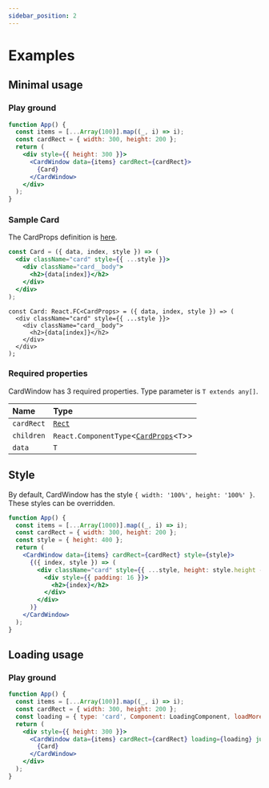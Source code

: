 ```yaml
---
sidebar_position: 2
---
```



# Examples

## Minimal usage

### Play ground

```jsx live
function App() {
  const items = [...Array(100)].map((_, i) => i);
  const cardRect = { width: 300, height: 200 };
  return (
    <div style={{ height: 300 }}>
      <CardWindow data={items} cardRect={cardRect}>
        {Card}
      </CardWindow>
    </div>
  );
}
```

### Sample Card

The CardProps definition is [here](./api/modules#cardprops).

<Tabs>
<TabItem value="js" label="JavaScript">

```jsx
const Card = ({ data, index, style }) => (
  <div className="card" style={{ ...style }}>
    <div className="card__body">
      <h2>{data[index]}</h2>
    </div>
  </div>
);
```

</TabItem>
<TabItem value="py" label="TypeScript">

```tsx
const Card: React.FC<CardProps> = ({ data, index, style }) => (
  <div className="card" style={{ ...style }}>
    <div className="card__body">
      <h2>{data[index]}</h2>
    </div>
  </div>
);
```

</TabItem>
</Tabs>

### Required properties

CardWindow has 3 required properties. Type parameter is `T extends any[]`.

| Name       | Type                                          |
| :--------- | :-------------------------------------------- |
| `cardRect` | [`Rect`](./api/modules#rect) | - |
| `children` | `React.ComponentType`<[`CardProps`](./api/modules#cardprops)<`T`\>\> | - |
| `data` | `T` | `data` is an array. CardWindow passes data to `children` component. |

## Style

By default, CardWindow has the style `{ width: '100%', height: '100%' }`. These styles can be overridden.

```jsx live
function App() {
  const items = [...Array(1000)].map((_, i) => i);
  const cardRect = { width: 300, height: 200 };
  const style = { height: 400 };
  return (
    <CardWindow data={items} cardRect={cardRect} style={style}>
      {({ index, style }) => (
        <div className="card" style={{ ...style, height: style.height - 16 }}>
          <div style={{ padding: 16 }}>
            <h2>{index}</h2>
          </div>
        </div>
      )}
    </CardWindow>
  );
}
```

## Loading usage

### Play ground

```jsx live
function App() {
  const items = [...Array(100)].map((_, i) => i);
  const cardRect = { width: 300, height: 200 };
  const loading = { type: 'card', Component: LoadingComponent, loadMore: () => alert('more!') }
  return (
    <div style={{ height: 300 }}>
      <CardWindow data={items} cardRect={cardRect} loading={loading} justifyContent="stretch" >
        {Card}
      </CardWindow>
    </div>
  );
}
```
